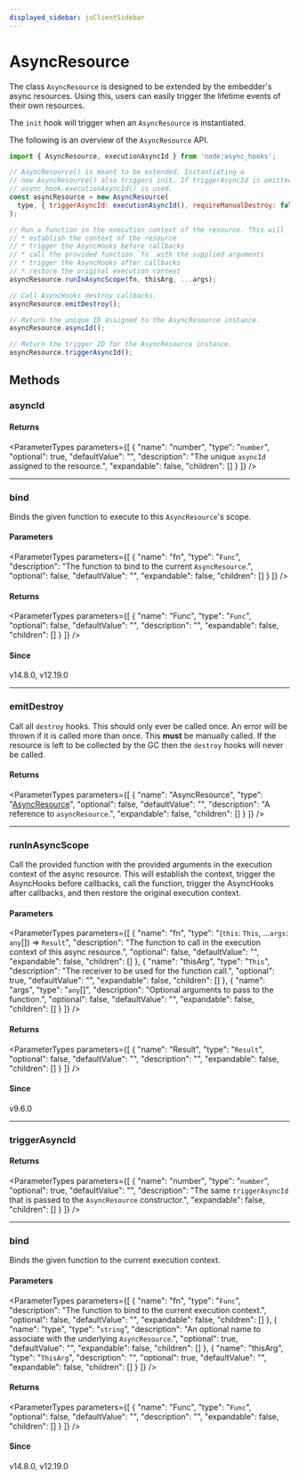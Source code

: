 ```yaml
---
displayed_sidebar: jsClientSidebar
---
```



# AsyncResource

The class `AsyncResource` is designed to be extended by the embedder's async
resources. Using this, users can easily trigger the lifetime events of their
own resources.

The `init` hook will trigger when an `AsyncResource` is instantiated.

The following is an overview of the `AsyncResource` API.

```js
import { AsyncResource, executionAsyncId } from 'node:async_hooks';

// AsyncResource() is meant to be extended. Instantiating a
// new AsyncResource() also triggers init. If triggerAsyncId is omitted then
// async_hook.executionAsyncId() is used.
const asyncResource = new AsyncResource(
  type, { triggerAsyncId: executionAsyncId(), requireManualDestroy: false },
);

// Run a function in the execution context of the resource. This will
// * establish the context of the resource
// * trigger the AsyncHooks before callbacks
// * call the provided function `fn` with the supplied arguments
// * trigger the AsyncHooks after callbacks
// * restore the original execution context
asyncResource.runInAsyncScope(fn, thisArg, ...args);

// Call AsyncHooks destroy callbacks.
asyncResource.emitDestroy();

// Return the unique ID assigned to the AsyncResource instance.
asyncResource.asyncId();

// Return the trigger ID for the AsyncResource instance.
asyncResource.triggerAsyncId();
```

## Methods

### asyncId

#### Returns

<ParameterTypes parameters={[
  {
    "name": "number",
    "type": "`number`",
    "optional": true,
    "defaultValue": "",
    "description": "The unique `asyncId` assigned to the resource.",
    "expandable": false,
    "children": []
  }
]} />

___

### bind

Binds the given function to execute to this `AsyncResource`'s scope.

#### Parameters

<ParameterTypes parameters={[
  {
    "name": "fn",
    "type": "`Func`",
    "description": "The function to bind to the current `AsyncResource`.",
    "optional": false,
    "defaultValue": "",
    "expandable": false,
    "children": []
  }
]} />

#### Returns

<ParameterTypes parameters={[
  {
    "name": "Func",
    "type": "`Func`",
    "optional": false,
    "defaultValue": "",
    "description": "",
    "expandable": false,
    "children": []
  }
]} />

#### Since

v14.8.0, v12.19.0

___

### emitDestroy

Call all `destroy` hooks. This should only ever be called once. An error will
be thrown if it is called more than once. This **must** be manually called. If
the resource is left to be collected by the GC then the `destroy` hooks will
never be called.

#### Returns

<ParameterTypes parameters={[
  {
    "name": "AsyncResource",
    "type": "[AsyncResource](internal.AsyncResource.mdx)",
    "optional": false,
    "defaultValue": "",
    "description": "A reference to `asyncResource`.",
    "expandable": false,
    "children": []
  }
]} />

___

### runInAsyncScope

Call the provided function with the provided arguments in the execution context
of the async resource. This will establish the context, trigger the AsyncHooks
before callbacks, call the function, trigger the AsyncHooks after callbacks, and
then restore the original execution context.

#### Parameters

<ParameterTypes parameters={[
  {
    "name": "fn",
    "type": "(`this`: `This`, ...`args`: `any`[]) => `Result`",
    "description": "The function to call in the execution context of this async resource.",
    "optional": false,
    "defaultValue": "",
    "expandable": false,
    "children": []
  },
  {
    "name": "thisArg",
    "type": "`This`",
    "description": "The receiver to be used for the function call.",
    "optional": true,
    "defaultValue": "",
    "expandable": false,
    "children": []
  },
  {
    "name": "args",
    "type": "`any`[]",
    "description": "Optional arguments to pass to the function.",
    "optional": false,
    "defaultValue": "",
    "expandable": false,
    "children": []
  }
]} />

#### Returns

<ParameterTypes parameters={[
  {
    "name": "Result",
    "type": "`Result`",
    "optional": false,
    "defaultValue": "",
    "description": "",
    "expandable": false,
    "children": []
  }
]} />

#### Since

v9.6.0

___

### triggerAsyncId

#### Returns

<ParameterTypes parameters={[
  {
    "name": "number",
    "type": "`number`",
    "optional": true,
    "defaultValue": "",
    "description": "The same `triggerAsyncId` that is passed to the `AsyncResource` constructor.",
    "expandable": false,
    "children": []
  }
]} />

___

### bind

Binds the given function to the current execution context.

#### Parameters

<ParameterTypes parameters={[
  {
    "name": "fn",
    "type": "`Func`",
    "description": "The function to bind to the current execution context.",
    "optional": false,
    "defaultValue": "",
    "expandable": false,
    "children": []
  },
  {
    "name": "type",
    "type": "`string`",
    "description": "An optional name to associate with the underlying `AsyncResource`.",
    "optional": true,
    "defaultValue": "",
    "expandable": false,
    "children": []
  },
  {
    "name": "thisArg",
    "type": "`ThisArg`",
    "description": "",
    "optional": true,
    "defaultValue": "",
    "expandable": false,
    "children": []
  }
]} />

#### Returns

<ParameterTypes parameters={[
  {
    "name": "Func",
    "type": "`Func`",
    "optional": false,
    "defaultValue": "",
    "description": "",
    "expandable": false,
    "children": []
  }
]} />

#### Since

v14.8.0, v12.19.0

